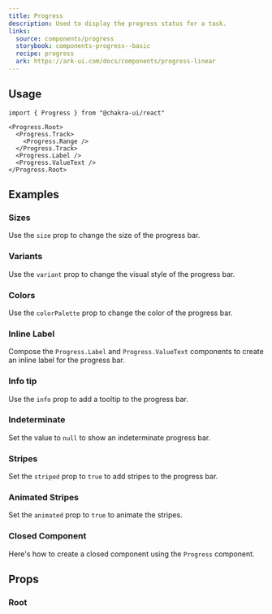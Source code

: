 ```yaml
---
title: Progress
description: Used to display the progress status for a task.
links:
  source: components/progress
  storybook: components-progress--basic
  recipe: progress
  ark: https://ark-ui.com/docs/components/progress-linear
---
```


<ExampleTabs name="progress-basic" />

## Usage

```tsx
import { Progress } from "@chakra-ui/react"
```

```tsx
<Progress.Root>
  <Progress.Track>
    <Progress.Range />
  </Progress.Track>
  <Progress.Label />
  <Progress.ValueText />
</Progress.Root>
```

## Examples

### Sizes

Use the `size` prop to change the size of the progress bar.

<ExampleTabs name="progress-with-sizes" />

### Variants

Use the `variant` prop to change the visual style of the progress bar.

<ExampleTabs name="progress-with-variants" />

### Colors

Use the `colorPalette` prop to change the color of the progress bar.

<ExampleTabs name="progress-with-colors" />

### Inline Label

Compose the `Progress.Label` and `Progress.ValueText` components to create an
inline label for the progress bar.

<ExampleTabs name="progress-with-inline-label" />

### Info tip

Use the `info` prop to add a tooltip to the progress bar.

<ExampleTabs name="progress-with-label-info" />

### Indeterminate

Set the value to `null` to show an indeterminate progress bar.

<ExampleTabs name="progress-indeterminate" />

### Stripes

Set the `striped` prop to `true` to add stripes to the progress bar.

<ExampleTabs name="progress-with-stripes" />

### Animated Stripes

Set the `animated` prop to `true` to animate the stripes.

<ExampleTabs name="progress-with-animated-stripes" />

### Closed Component

Here's how to create a closed component using the `Progress` component.

<ExampleCode name="progress-closed-component" />

## Props

### Root

<PropTable component="Progress" part="Root" />
